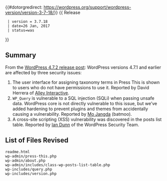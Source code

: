 {{#dotorgredirect: https://wordpress.org/support/wordpress-version/version-3-7-18/}}
{{Languages|
{{en|Version 3.7.18}}
}}
{{ Release
  | version = 3.7.18
  | date=26 Jan, 2017
  | status=was
}}

== Summary ==
  
From the [https://wordpress.org/news/2017/01/wordpress-4-7-2-security-release/ WordPress 4.7.2 release post]: WordPress versions 4.7.1 and earlier are affected by three security issues:

# The user interface for assigning taxonomy terms in Press This is shown to users who do not have permissions to use it. Reported by David Herrera of [https://www.alleyinteractive.com/ Alley Interactive].
# <code>WP_Query</code> is vulnerable to a SQL injection (SQLi) when passing unsafe data. WordPress core is not directly vulnerable to this issue, but we’ve added hardening to prevent plugins and themes from accidentally causing a vulnerability. Reported by [https://github.com/mjangda Mo Jangda] (batmoo).
# A cross-site scripting (XSS) vulnerability was discovered in the posts list table. Reported by [https://iandunn.name/ Ian Dunn] of the WordPress Security Team.

== List of Files Revised ==
 
<pre>
readme.html
wp-admin/press-this.php
wp-admin/about.php
wp-admin/includes/class-wp-posts-list-table.php
wp-includes/query.php
wp-includes/version.php
</pre>
